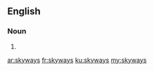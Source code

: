 ==English==

===Noun===
{{head|en|plural}}

# {{plural of|skyway|lang=en|nocat=1}}

[[ar:skyways]]
[[fr:skyways]]
[[ku:skyways]]
[[my:skyways]]